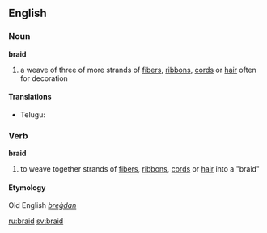 ==English==

===Noun===
'''braid'''

# a weave of three of more strands of [[fiber]]s, [[ribbon]]s, [[cord]]s or [[hair]] often for decoration

====Translations====
{{top}}
{{mid}}
*Telugu: {{జడ}}
{{bottom}}

===Verb===
'''braid'''
 
# to weave together strands of [[fiber]]s, [[ribbon]]s, [[cord]]s or [[hair]] into a "braid"

====Etymology====
Old English ''[[breġdan]]''

[[ru:braid]]
[[sv:braid]]